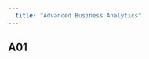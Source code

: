 ```yaml
---
  title: "Advanced Business Analytics"
---
```

## A01

<script src="https://gist.github.com/shwarajtuse/ca8b9cb074b225be224c41ea8c00ab5a.js"></script>